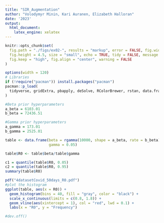 ---
title: "SIR_Augmentation"
author: "Volodymyr Minin, Kari Auranen, Elizabeth Halloran"
date: '2023'
output:
  html_document:
    latex_engine: xelatex
---

```{r setup, include=FALSE}
knitr::opts_chunk$set(
  fig.path = "./figs/ex02-", results = "markup", error = FALSE, fig.width = 8,
  fig.height = 4.5, size = "small", echo = TRUE, tidy = FALSE, message = FALSE,
  fig.keep = "high", fig.align = "center", warning = FALSE
)
```

```{r include=FALSE}
options(width = 120)
# Libraries
if (!require("pacman")) install.packages("pacman")
pacman::p_load(
  tidyverse, gridExtra, pbapply, deSolve, RColorBrewer, rstan, data.frame
)
```

```{r}
#Beta prior hyperparameters
a_beta = 6103.01
b_beta = 72436.51

#Gamma prior hyperparameters
a_gamma = 173.01
b_gamma = 2525.01
```

```{r}
table <- data.frame(beta = rgamma(10000, shape = a_beta, rate = b_beta),
                    gamma = 0.05)

table$R0 <- table$beta/table$gamma

c1 = quantile(table$R0, 0.05)
c2 = quantile(table$R0, 0.95)
summary(table$R0)
```

```{r}
pdf("4datasetCovid_50days_R0.pdf")
#plot the histogram
ggplot(table, aes(x = R0)) +
  geom_histogram(bins = 40, fill = "gray", color = "black") +
  scale_x_continuous(limits = c(0.8, 1.8)) +
  geom_vline(aes(xintercept = 1), col = "red", lwd = 0.1) +
  labs(x = "R0", y = "Frequency")

#dev.off()
```



